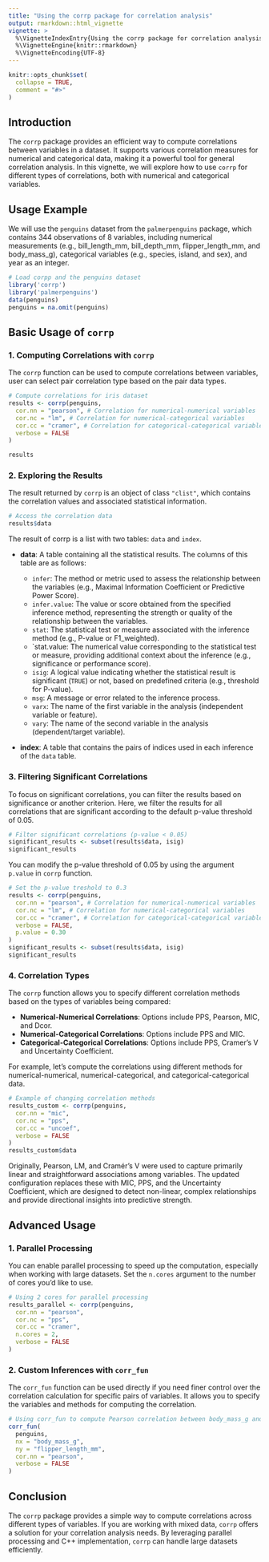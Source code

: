 ```yaml
---
title: "Using the corrp package for correlation analysis"
output: rmarkdown::html_vignette
vignette: >
  %\VignetteIndexEntry{Using the corrp package for correlation analysis}
  %\VignetteEngine{knitr::rmarkdown}
  %\VignetteEncoding{UTF-8}
---
```


```r
knitr::opts_chunk$set(
  collapse = TRUE,
  comment = "#>"
)
```

## Introduction

The `corrp` package provides an efficient way to compute correlations between variables in a dataset. It supports various correlation measures for numerical and categorical data, making it a powerful tool for general correlation analysis. In this vignette, we will explore how to use `corrp` for different types of correlations, both with numerical and categorical variables.

## Usage Example

We will use the `penguins` dataset from the `palmerpenguins` package, which contains 344 observations of 8 variables, including numerical measurements (e.g., bill_length_mm, bill_depth_mm, flipper_length_mm, and body_mass_g), categorical variables (e.g., species, island, and sex), and year as an integer.

```r
# Load corpp and the penguins dataset
library('corrp')
library('palmerpenguins')
data(penguins)
penguins = na.omit(penguins)
```

## Basic Usage of `corrp`

### 1. Computing Correlations with `corrp`

The `corrp` function can be used to compute correlations between variables, user can select pair  correlation type based on the pair data types.

```r
# Compute correlations for iris dataset
results <- corrp(penguins,
  cor.nn = "pearson", # Correlation for numerical-numerical variables
  cor.nc = "lm", # Correlation for numerical-categorical variables
  cor.cc = "cramer", # Correlation for categorical-categorical variables
  verbose = FALSE
)

results
```

### 2. Exploring the Results

The result returned by `corrp` is an object of class `"clist"`, which contains the correlation values and associated statistical information.

```r
# Access the correlation data
results$data
```

The result of corrp is a list with two tables: `data` and `index`.

- **data**: A table containing all the statistical results. The columns of this table are as follows:

    - `infer`: The method or metric used to assess the relationship between the variables (e.g., Maximal Information Coefficient or Predictive Power Score).
    - `infer.value`: The value or score obtained from the specified inference method, representing the strength or quality of the relationship between the variables.
    - `stat`: The statistical test or measure associated with the inference method (e.g., P-value or F1_weighted).
    - `stat.value: The numerical value corresponding to the statistical test or measure, providing additional context about the inference (e.g., significance or performance score).
    - `isig`: A logical value indicating whether the statistical result is significant (`TRUE`) or not, based on predefined criteria (e.g., threshold for P-value).
    - `msg`: A message or error related to the inference process.
    - `varx`: The name of the first variable in the analysis (independent variable or feature).
    - `vary`: The name of the second variable in the analysis (dependent/target variable).

- **index**: A table that contains the pairs of indices used in each inference of the `data` table.

### 3. Filtering Significant Correlations

To focus on significant correlations, you can filter the results based on significance or another criterion. Here, we filter the results for all correlations that are significant according to the default p-value threshold of 0.05.

```r
# Filter significant correlations (p-value < 0.05)
significant_results <- subset(results$data, isig)
significant_results
```

You can modify the p-value threshold of 0.05 by using the argument `p.value` in `corrp` function.
```r
# Set the p-value treshold to 0.3 
results <- corrp(penguins,
  cor.nn = "pearson", # Correlation for numerical-numerical variables
  cor.nc = "lm", # Correlation for numerical-categorical variables
  cor.cc = "cramer", # Correlation for categorical-categorical variables
  verbose = FALSE,
  p.value = 0.30
)
significant_results <- subset(results$data, isig)
significant_results
```

### 4. Correlation Types

The `corrp` function allows you to specify different correlation methods based on the types of variables being compared:

- **Numerical-Numerical Correlations**: Options include PPS, Pearson, MIC, and Dcor.
- **Numerical-Categorical Correlations**: Options include PPS and MIC.
- **Categorical-Categorical Correlations**: Options include PPS, Cramer's V and Uncertainty Coefficient.

For example, let's compute the correlations using different methods for numerical-numerical, numerical-categorical, and categorical-categorical data.

```r
# Example of changing correlation methods
results_custom <- corrp(penguins,
  cor.nn = "mic",
  cor.nc = "pps",
  cor.cc = "uncoef",
  verbose = FALSE
)
results_custom$data
```

Originally, Pearson, LM, and Cramér's V were used to capture primarily linear and straightforward associations among variables. The updated configuration replaces these with MIC, PPS, and the Uncertainty Coefficient, which are designed to detect non-linear, complex relationships and provide directional insights into predictive strength.

## Advanced Usage

### 1. Parallel Processing

You can enable parallel processing to speed up the computation, especially when working with large datasets. Set the `n.cores` argument to the number of cores you'd like to use.

```r
# Using 2 cores for parallel processing
results_parallel <- corrp(penguins,
  cor.nn = "pearson",
  cor.nc = "pps",
  cor.cc = "cramer",
  n.cores = 2,
  verbose = FALSE
)
```

### 2. Custom Inferences with `corr_fun`

The `corr_fun` function can be used directly if you need finer control over the correlation calculation for specific pairs of variables. It allows you to specify the variables and methods for computing the correlation.

```r
# Using corr_fun to compute Pearson correlation between body_mass_g and flipper_length_mm
corr_fun(
  penguins,
  nx = "body_mass_g",
  ny = "flipper_length_mm",
  cor.nn = "pearson",
  verbose = FALSE
)
```


## Conclusion

The `corrp` package provides a simple way to compute correlations across different types of variables. If you are working with mixed data, `corrp` offers a solution for your correlation analysis needs. By leveraging parallel processing and C++ implementation, `corrp` can handle large datasets efficiently.


